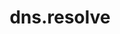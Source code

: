 ---
id: "node_tf_med_018"
questionType: "TRUE_FALSE"
title: "dns.resolve"
statement: "dns.resolve() returns a single IP address."
difficulty: "MEDIUM"
category: "Node.js"
correctAnswer: false
explanation: "It returns an array of records, not just one IP."
---